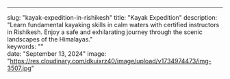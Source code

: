 ---

slug: "kayak-expedition-in-rishikesh"
title: "Kayak Expedition"
description: "Learn fundamental kayaking skills in calm waters with certified instructors in Rishikesh. Enjoy a safe and exhilarating journey through the scenic landscapes of the Himalayas."  
keywords: ""  
date: "September 13, 2024"
image: "https://res.cloudinary.com/dkuixrz40/image/upload/v1734974473/img-3507.jpg"
